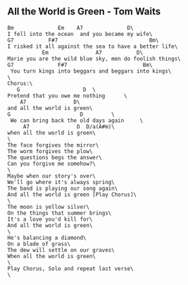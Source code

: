 
## All the World is Green - Tom Waits

```{}
Bm              Em    A7              D\
I fell into the ocean  and you became my wife\
G7           F#7                             Bm\
I risked it all against the sea to have a better life\
           Em               A7           D\
Marie you are the wild blue sky, men do foolish things\
G7              F#7                        Bm\
 You turn kings into beggars and beggars into kings\
\
Chorus:\
   G                    D  \
Pretend that you owe me nothing      \
    A7               D\
and all the world is green\
G                      D         \
 We can bring back the old days again     \
     A7               D  D/a(A#m)\
when all the world is green\
\
The face forgives the mirror\
The worm forgives the plow\
The questions begs the answer\
Can you forgive me somehow?\
\
Maybe when our story's over\
We'll go where it's always spring\
The band is playing our song again\
And all the world is green [Play Chorus]\
\
The moon is yellow silver\
On the things that summer brings\
It's a love you'd kill for\
And all the world is green\
\
He's balancing a diamond\
On a blade of grass\
The dew will settle on our graves\
When all the world is green\
\
Play Chorus, Solo and repeat last verse\
\

```

